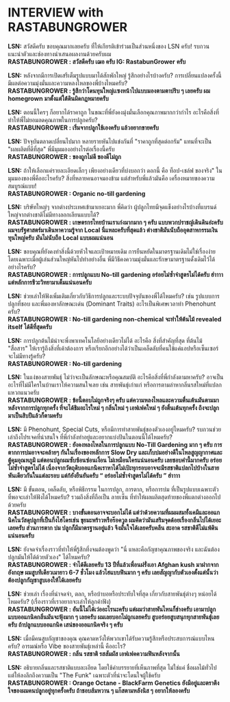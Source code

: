 
# INTERVIEW with <span className='text-[red]! font-bold!'>RASTABUNGROWER</span>

**LSN:** สวัสดีครับ ขอบคุณมากเลยครับ ที่ให้เกียรติเข้าร่วมเป็นส่วนหนึ่งของ LSN ครับ! รบกวนแนะนำตัวและช่องทางนำเสนอผลงานด้วยครับผม  
**<span className='text-[red]! font-bold!'>RASTABUNGROWER</span> : สวัสดีครับ เฌอ ครับ IG: RastabunGrower ครับ**


**LSN:**  หลังจากมีการเปิดเสรีเต็มรูปแบบมาได้สักพักใหญ่ รู้สึกอย่างไรบ้างครับ? การเปลี่ยนแปลงครั้งนี้มีผลต่อความมุ่งมั่นและความหลงใหลของพี่บ้างไหมครับ?   
**<span className='text-[red]! font-bold!'>RASTABUNGROWER</span> : รู้สึกว่าโดนทุนใหญ่เเซงหน้าไปแบบมองตามตาปริบ ๆ เลยครับ ผม homegrown มาตั้งแต่ใต้ดินผิดกฎหมายครับ**


**LSN:** ตอนนี้ใครๆ ก็อยากได้ราคาถูก ในขณะที่พี่ยังคงมุ่งมั่นเลือกคุณภาพมากกว่ากําไร อะไรคือสิ่งที่ทําให้พี่ไม่ยอมลดคุณภาพในการปลูกครับ?   
**<span className='text-[red]! font-bold!'>RASTABUNGROWER</span> : เริ่มจากปลูกใช้เองครับ แล้วอยากขายครับ**


**LSN:** ปัจจุบันตลาดเปลี่ยนไปมาก หลายรายหันไปแข่งกันที่ "ราคาถูกที่สุดต่อกรัม" แทนที่จะเป็น "ผลผลิตที่ดีที่สุด" พี่มีมุมมองอย่างไรต่อเรื่องนี้ครับ   
**<span className='text-[red]! font-bold!'>RASTABUNGROWER</span> : ของถูกไม่ดี ของดีไม่ถูก**


**LSN:** ถ้าให้เลือกแค่รายละเอียดเล็กๆ เพียงอย่างเดียวที่บ่งบอกว่า ดอกนี้ คือ ท็อป-เชล์ฟ ของจริง" ในมุมมองของพี่คืออะไรครับ? สิ่งที่หลายคนอาจมองข้าม แต่สําหรับพี่แล้วมันคือ เครื่องหมายของความสมบูรณ์แบบ!   
**<span className='text-[red]! font-bold!'>RASTABUNGROWER</span> : Organic no-till gardening**


**LSN:** บริษัทใหญ่ๆ จากต่างประเทศเข้ามาเยอะมาก พี่คิดว่า ผู้ปลูกไทยมีจุดแข็งอย่างไรบ้างที่แบรนด์ใหญ่จากต่างชาติไม่มีทางลอกเลียนแบบได้?   
**<span className='text-[red]! font-bold!'>RASTABUNGROWER</span> : เกษตรกรไทยบ้านเราเก่งมากมาก ๆ ครับ แบบพวกปราชญ์เดินดินอ่ะครับ ผมจบรัฐศาสตร์มาเดินหาความรู้จาก Local นี่แหละครับที่สุดแล้ว ต่างชาติมันนับถืออุตสาหกรรมเงินทุนใหญ่ครับ มันไม่นับถือ Local แบบผมแน่นอน**


**LSN:** ขอบคุณที่ยังคงทําสิ่งนี้ด้วยหัวใจและเป้าหมายเดิม การยืนหยัดในมาตรฐานเดิมไม่ใช่เรื่องง่าย โดยเฉพาะเมื่อผู้เล่นส่วนใหญ่หันไปทําอย่างอื่น พี่มีวิธีคงความมุ่งมั่นและรักษามาตรฐานดั้งเดิมไว้ได้อย่างไรครับ?   
**<span className='text-[red]! font-bold!'>RASTABUNGROWER</span> : การปลูกแบบ No-till gardening อร่อยไม่ซ้ำจำสูตรไม่ได้ครับ ฮ่าาาา แต่หลักการชีวะวิทยามาเต็มแน่นอนครับ**


**LSN:** ช่วยเล่าให้ฟังเพิ่มเติมเกี่ยวกับวิธีการปลูกและระบบปัจจุบันของพี่ได้ไหมครับ? เช่น รูปแบบการปลูกที่ชอบ และพี่มองหาลักษณะเด่น (Dominant Traits) อะไรเป็นพิเศษเวลาทํา Phenohunt ครับ?   
**<span className='text-[red]! font-bold!'>RASTABUNGROWER</span> : No-till gardening non-chemical จะทำให้ต้นไม้ revealed itself ได้ดีที่สุดครับ**


**LSN:** การปลูกต้นไม้น่าจะพึ่งพาเทคโนโลยีอย่างเดียวไม่ได้ อะไรคือ สิ่งที่สําคัญที่สุด ที่ต้นไม้ "สื่อสาร" ให้เรารู้ถึงสิ่งที่เค้าต้องการ หรือเรียกอีกอย่างได้ว่าเป็นเคล็ดลับที่คนใช้แค่แอปหรือเซ็นเซอร์จะไม่มีทางรู้ครับ?   
**<span className='text-[red]! font-bold!'>RASTABUNGROWER</span> : No-till gardening**


**LSN:** ในแง่ของสายพันธุ์ ไม่ว่าจะเป็นลักษณะหรือคุณสมบัติ อะไรคือสิ่งที่พี่กําลังตามหาครับ? อาจเป็นอะไรที่ไม่มีใครในบ้านเราให้ความสนใจเลย เช่น สายพันธุ์เก่าแก่ หรือการตามล่าหากลิ่นรสใหม่ที่แปลกแหวกแนวครับ  
**<span className='text-[red]! font-bold!'>RASTABUNGROWER</span> : ข้อนี้ตอบไม่ถูกจริงๆ ครับ แต่ความหลงไหลและความตื่นเต้นมันตามมาหลังจากการปลูกทุกครั้ง ที่จะได้ชิมอะไรใหม่ ๆ กลิ่นใหม่ ๆ เอฟเฟคใหม่ ๆ ยังตื่นเต้นทุกครั้ง ถึงจะปลูกมาเป็นสิบปีแล้วก็ตามครับ**


**LSN:**  มี Phenohunt, Special Cuts, หรือมีการทำสายพันธุ์ของตัวเองอยู่ไหมครับ? รบกวนช่วยเล่าถึงโปรเจคที่น่าสนใจ ที่พี่กําลังทําอยู่และอยากแบ่งปันในตอนนี้ได้ไหมครับ?   
**<span className='text-[red]! font-bold!'>RASTABUNGROWER</span> : ยังคงหลงไหลในการปลูกแบบ No-Till Gardening มาก ๆ ครับ การตากการบ่มอาจจะคล้ายๆ กันในเรื่องของหลักการ Slow Dry และเก็บบ่มอย่างดีในโหลสูญญากาศและตู้คุมอุณหภูมิ แต่ตอนปลูกผมซับซ้อนซ่อนเงื่อน ไม่เหมือนใครแน่นอนครับ เลยชอบคำนี้มากครับ อร่อยไม่ซ้ำจำสูตรไม่ได้ เนื่องจากวัตถุดิบออแกนิคเราหาได้ไม่เป้ะทุกรอบอาจจะมีรสชาติแปลกไปบ้างในสายพันเดียวกันในแต่ละรอบ แต่ก้ยังยืนยันครับ “ อร่อยไม่ซ้ำจำสูตรไม่ได้ครับ ” ฮ่าาาา**


**LSN:** มี ขั้นตอน, เคล็ดลับ, หรือพิธีกรรม ในการปลูก, การตาก, หรือการบ่ม ที่เป็นรูปแบบเฉพาะตัว ที่พอจะเล่าให้ฟังได้ไหมครับ? รวมถึงสิ่งที่ถือเป็น ลายเซ็น ที่ทําให้ผลผลิตสุดท้ายของพี่แตกต่างออกไปด้วยครับ  
**<span className='text-[red]! font-bold!'>RASTABUNGROWER</span> : บางขั้นตอนอาจจะบอกไม่ได้ แต่ว่าด้วยความที่ผมผสมทั้งเคมีและออแกนิคในวัสดุปลูกที่เป็นกึ่งไฮโดรเช่น ขุยมะพร้าวหรือร๊อควูล ผมคิดว่ามันเสริมจุดด้อยเรื่องกลิ่นไปได้เยอะเลยครับ ส่วนการตาก บ่ม ปลูกก็มีมาตรฐานอยู่แล้ว จึงมั่นใจได้เลยครับคลีน สะอาด รสชาติดีไม่แพ้ดินแน่นอนครับ**


**LSN:**  ยังจดจำเรื่องราวที่ทําให้พี่รู้สึกทึ่งจนต้องพูดว่า "นี่ แหละคือกัญชาคุณภาพของจริง และฉันต้องปลูกมันให้ได้ด้วยตัวเอง" ได้ไหมครับ?   
**<span className='text-[red]! font-bold!'>RASTABUNGROWER</span> : จำได้ดีเลยครับ 13 ปีที่แล้วเพื่อนฝรั่งเอา Afghan kush มาฝากจากอังกฤษ ผมสูบทีเดียวเมายาว 6-7 ชั่วโมง แล้วไฮแบบฟินมาก ๆ ครับ เลยสัญญากับตัวเองตั้งแต่นั้นว่าต้องปลูกกัญชาสูบเองให้ได้เลยครับ**


**LSN:** ช่วยเล่า เรื่องที่น่าจดจํา, ตลก, หรือบ้าบอหรือประทับใจที่สุด เกี่ยวกับสายพันธุ์ต่างๆ หน่อยได้ไหมครับ? (เรื่องราวที่เราอยากจะเล่าให้ลูกค้าฟัง)  
**<span className='text-[red]! font-bold!'>RASTABUNGROWER</span> : อันนี้ไม่ได้เว่ออะไรนะครับ แต่ผมว่าสายพันไหนก็ช่างครับ เอามาปลูกแบบออแกนิคกลิ่นมันจะฟุ้งมาก ๆ เลยครับ ผมเลยบอกไม่ถูกเลยครับ สูบอร่อยสูบสนุกทุกสายพันธุ์เลยครับ ถ้าปลูกแบบออแกนิค เสน่ของออแกนิคจริง ๆ ครับ**


**LSN:** เมื่อมีคนสูบกัญชาของคุณ คุณคาดหวังให้พวกเขาได้รับความรู้สึกหรือประสบการณ์แบบไหนครับ? อารมณ์หรือ Vibe ของสายพันธุ์เหล่านี้ คืออะไร?   
**<span className='text-[red]! font-bold!'>RASTABUNGROWER</span> : กลิ่น รสชาติ รสสัมผัส เอฟเฟคความฟินหลังจากนั้น**


**LSN:**  อธิบายกลิ่นและรสชาติแบบละเอียด โดยใช้คําบรรยายที่เห็นภาพที่สุด ไม่ใช่แค่ ชื่อผลไม้ทั่วไป แต่ให้ลงลึกถึงความเป็น "The Funk" เฉพาะตัวที่น่าจะโดนใจผู้ใช้ครับ  
**<span className='text-[red]! font-bold!'>RASTABUNGROWER</span> : Orange Octane - BlackFarm Genetics ยังมีอยู่และตราตึงใจของผมคนปลูกอยู่ทุกครั้งครับ ถ้าชอบส้มหวาน ๆ แก๊สตามหลังนิส ๆ อยากให้ลองครับ**